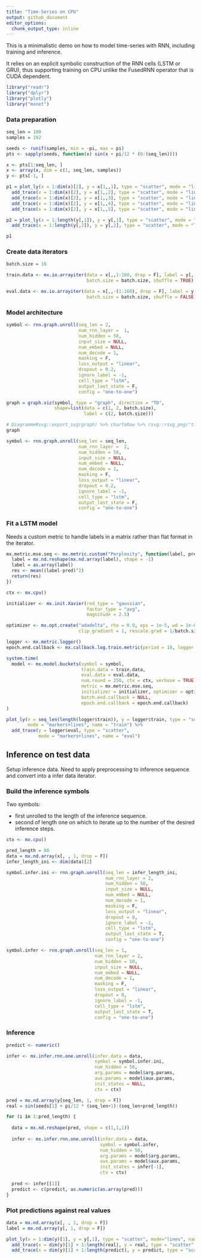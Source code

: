 ```yaml
---
title: "Time-Series on CPU"
output: github_document
editor_options: 
  chunk_output_type: inline
---
```


This is a minimalistic demo on how to model time-series with RNN, including training and inference. 

It relies on an explicit symbolic construction of the RNN cells (LSTM or GRU), thus supporting training on CPU unlike the FusedRNN operator that is CUDA dependent. 

```r
library("readr")
library("dplyr")
library("plotly")
library("mxnet")
```

### Data preparation

```r
seq_len = 100
samples = 192

seeds <- runif(samples, min = -pi, max = pi)
pts <- sapply(seeds, function(x) sin(x + pi/12 * (0:(seq_len))))

x <- pts[1:seq_len, ]
x <- array(x, dim = c(1, seq_len, samples))
y <- pts[-1, ]

p1 = plot_ly(x = 1:dim(x)[2], y = x[1,,1], type = "scatter", mode = "lines") %>% 
  add_trace(x = 1:dim(x)[2], y = x[1,,2], type = "scatter", mode = "lines") %>% 
  add_trace(x = 1:dim(x)[2], y = x[1,,3], type = "scatter", mode = "lines") %>% 
  add_trace(x = 1:dim(x)[2], y = x[1,,4], type = "scatter", mode = "lines") %>% 
  add_trace(x = 1:dim(x)[2], y = x[1,,5], type = "scatter", mode = "lines")

p2 = plot_ly(x = 1:length(y[,1]), y = y[,1], type = "scatter", mode = "lines") %>%
  add_trace(x = 1:length(y[,2]), y = y[,2], type = "scatter", mode = "lines")

p1
```

### Create data iterators

```r
batch.size = 16

train.data <- mx.io.arrayiter(data = x[,,1:160, drop = F], label = y[, 1:160], 
                              batch.size = batch.size, shuffle = TRUE)

eval.data <- mx.io.arrayiter(data = x[,,-(1:160), drop = F], label = y[, -(1:160)], 
                              batch.size = batch.size, shuffle = FALSE)
```


### Model architecture

```r
symbol <- rnn.graph.unroll(seq_len = 2, 
                           num_rnn_layer =  1, 
                           num_hidden = 50,
                           input_size = NULL,
                           num_embed = NULL, 
                           num_decode = 1,
                           masking = F, 
                           loss_output = "linear",
                           dropout = 0.2, 
                           ignore_label = -1,
                           cell_type = "lstm",
                           output_last_state = F,
                           config = "one-to-one")

graph = graph.viz(symbol, type = "graph", direction = "TD", 
                  shape=list(data = c(1, 2, batch.size), 
                             label = c(2, batch.size)))
```

```r
# DiagrammeRsvg::export_svg(graph) %>% charToRaw %>% rsvg::rsvg_png("time_graph.png")
graph
```


```r
symbol <- rnn.graph.unroll(seq_len = seq_len, 
                           num_rnn_layer =  2, 
                           num_hidden = 50,
                           input_size = NULL,
                           num_embed = NULL, 
                           num_decode = 1,
                           masking = F, 
                           loss_output = "linear",
                           dropout = 0.2, 
                           ignore_label = -1,
                           cell_type = "lstm",
                           output_last_state = F,
                           config = "one-to-one")
```


### Fit a LSTM model

Needs a custom metric to handle labels in a matrix rather than flat format in the iterator. 

```r
mx.metric.mse.seq <- mx.metric.custom("Perplexity", function(label, pred) {
  label = mx.nd.reshape(mx.nd.array(label), shape = -1)
  label = as.array(label)
  res <- mean((label-pred)^2)
  return(res)
})
```


```r
ctx <- mx.cpu()

initializer <- mx.init.Xavier(rnd_type = "gaussian", 
                              factor_type = "avg", 
                              magnitude = 2.5)

optimizer <- mx.opt.create("adadelta", rho = 0.9, eps = 1e-5, wd = 1e-6,
                           clip_gradient = 1, rescale.grad = 1/batch.size)

logger <- mx.metric.logger()
epoch.end.callback <- mx.callback.log.train.metric(period = 10, logger = logger)

system.time(
  model <- mx.model.buckets(symbol = symbol,
                            train.data = train.data, 
                            eval.data = eval.data, 
                            num.round = 250, ctx = ctx, verbose = TRUE,
                            metric = mx.metric.mse.seq, 
                            initializer = initializer, optimizer = optimizer, 
                            batch.end.callback = NULL, 
                            epoch.end.callback = epoch.end.callback)
)
```

```r
plot_ly(x = seq_len(length(logger$train)), y = logger$train, type = "scatter", 
        mode = "markers+lines", name = "train") %>% 
  add_trace(y = logger$eval, type = "scatter", 
            mode = "markers+lines", name = "eval")
```


## Inference on test data

Setup inference data. Need to apply preprocessing to inference sequence and convert into a infer data iterator. 

### Build the inference symbols

Two symbols: 

- first unrolled to the length of the inference sequence. 
- second of length one on which to iterate up to the number of the desired inference steps. 

```r
ctx <- mx.cpu()

pred_length = 80
data = mx.nd.array(x[, , 1, drop = F])
infer_length_ini <- dim(data)[2]

symbol.infer.ini <- rnn.graph.unroll(seq_len = infer_length_ini,
                                     num_rnn_layer = 2, 
                                     num_hidden = 50,
                                     input_size = NULL,
                                     num_embed = NULL, 
                                     num_decode = 1,
                                     masking = F, 
                                     loss_output = "linear",
                                     dropout = 0, 
                                     ignore_label = -1,
                                     cell_type = "lstm",
                                     output_last_state = T,
                                     config = "one-to-one")

symbol.infer <- rnn.graph.unroll(seq_len = 1,
                                 num_rnn_layer = 2, 
                                 num_hidden = 50,
                                 input_size = NULL,
                                 num_embed = NULL, 
                                 num_decode = 1,
                                 masking = F, 
                                 loss_output = "linear",
                                 dropout = 0, 
                                 ignore_label = -1,
                                 cell_type = "lstm",
                                 output_last_state = T,
                                 config = "one-to-one")
```


### Inference

```r
predict <- numeric()

infer <- mx.infer.rnn.one.unroll(infer.data = data, 
                                 symbol = symbol.infer.ini,
                                 num_hidden = 50,
                                 arg.params = model$arg.params,
                                 aux.params = model$aux.params,
                                 init_states = NULL,
                                 ctx = ctx)

pred = mx.nd.array(y[seq_len, 1, drop = F])
real = sin(seeds[1] + pi/12 * (seq_len+1):(seq_len+pred_length))

for (i in 1:pred_length) {
  
  data = mx.nd.reshape(pred, shape = c(1,1,1))
  
  infer <- mx.infer.rnn.one.unroll(infer.data = data, 
                                   symbol = symbol.infer,
                                   num_hidden = 50,
                                   arg.params = model$arg.params,
                                   aux.params = model$aux.params,
                                   init_states = infer[-1],
                                   ctx = ctx)
  
  pred <- infer[[1]]
  predict <- c(predict, as.numeric(as.array(pred)))
}
```

### Plot predictions against real values

```r
data = mx.nd.array(x[, , 1, drop = F])
label = mx.nd.array(y[, 1, drop = F])

plot_ly(x = 1:dim(y)[1], y = y[,1], type = "scatter", mode="lines", name = "hist") %>% 
  add_trace(x = dim(y)[1] + 1:length(real), y = real, type = "scatter", mode="lines", name = "real") %>% 
  add_trace(x = dim(y)[1] + 1:length(predict), y = predict, type = "scatter", mode="lines", name = "pred")
```

